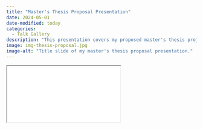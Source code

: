 ```yaml
---
title: "Master's Thesis Proposal Presentation"
date: 2024-05-01
date-modified: today
categories:
  - Talk Gallery
description: "This presentation covers my proposed master's thesis project, including background literature, intended methods, and broader impacts of this work."
image: img-thesis-proposal.jpg
image-alt: "Title slide of my master's thesis proposal presentation."
---
```



<iframe class="slide-deck" src="slides-thesis-proposal.html"></iframe>
